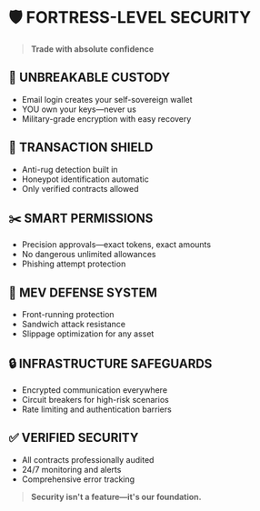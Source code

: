 # 🛡️ FORTRESS-LEVEL SECURITY

> **Trade with absolute confidence**

## 🔐 UNBREAKABLE CUSTODY
- Email login creates your self-sovereign wallet
- YOU own your keys—never us
- Military-grade encryption with easy recovery

## 🧠 TRANSACTION SHIELD
- Anti-rug detection built in
- Honeypot identification automatic
- Only verified contracts allowed

## ✂️ SMART PERMISSIONS
- Precision approvals—exact tokens, exact amounts
- No dangerous unlimited allowances
- Phishing attempt protection

## 🦾 MEV DEFENSE SYSTEM
- Front-running protection
- Sandwich attack resistance
- Slippage optimization for any asset

## 🔒 INFRASTRUCTURE SAFEGUARDS
- Encrypted communication everywhere
- Circuit breakers for high-risk scenarios
- Rate limiting and authentication barriers

## ✅ VERIFIED SECURITY
- All contracts professionally audited
- 24/7 monitoring and alerts
- Comprehensive error tracking

> **Security isn't a feature—it's our foundation.**